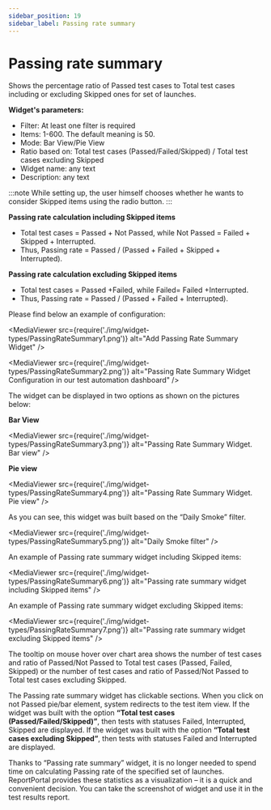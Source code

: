 ```yaml
---
sidebar_position: 19
sidebar_label: Passing rate summary
---
```


# Passing rate summary

Shows the percentage ratio of Passed test cases to Total test cases including or excluding Skipped ones for set of launches.

**Widget's parameters:**

* Filter: At least one filter is required
* Items: 1-600. The default meaning is 50.
* Mode: Bar View/Pie View
* Ratio based on: Total test cases (Passed/Failed/Skipped) / Total test cases excluding Skipped
* Widget name: any text
* Description: any text

:::note
While setting up, the user himself chooses whether he wants to consider Skipped items using the radio button.
:::

**Passing rate calculation including Skipped items**

* Total test cases = Passed + Not Passed, while Not Passed = Failed + Skipped + Interrupted.
* Thus, Passing rate = Passed / (Passed + Failed + Skipped + Interrupted).

**Passing rate calculation excluding Skipped items**

* Total test cases = Passed +Failed, while Failed= Failed +Interrupted.
* Thus, Passing rate = Passed / (Passed + Failed + Interrupted).

Please find below an example of configuration:

<MediaViewer src={require('./img/widget-types/PassingRateSummary1.png')} alt="Add Passing Rate Summary Widget" />

<MediaViewer src={require('./img/widget-types/PassingRateSummary2.png')} alt="Passing Rate Summary Widget Configuration in our test automation dashboard" />

The widget can be displayed in two options as shown on the pictures below:

**Bar View**

<MediaViewer src={require('./img/widget-types/PassingRateSummary3.png')} alt="Passing Rate Summary Widget. Bar view" />

**Pie view**

<MediaViewer src={require('./img/widget-types/PassingRateSummary4.png')} alt="Passing Rate Summary Widget. Pie view" />

As you can see, this widget was built based on the “Daily Smoke” filter.

<MediaViewer src={require('./img/widget-types/PassingRateSummary5.png')} alt="Daily Smoke filter" />

An example of Passing rate summary widget including Skipped items:

<MediaViewer src={require('./img/widget-types/PassingRateSummary6.png')} alt="Passing rate summary widget including Skipped items" />

An example of Passing rate summary widget excluding Skipped items:

<MediaViewer src={require('./img/widget-types/PassingRateSummary7.png')} alt="Passing rate summary widget excluding Skipped items" />

The tooltip on mouse hover over chart area shows the number of test cases and ratio of Passed/Not Passed to Total test cases (Passed, Failed, Skipped) or the number of test cases and ratio of Passed/Not Passed to Total test cases excluding Skipped.

The Passing rate summary widget has clickable sections. When you click on not Passed pie/bar element, system redirects to the test item view. If the widget was built with the option **“Total test cases (Passed/Failed/Skipped)”**, then tests with statuses Failed, Interrupted, Skipped are displayed. If the widget was built with the option **“Total test cases excluding Skipped”**, then tests with statuses Failed and Interrupted are displayed.

Thanks to “Passing rate summary” widget, it is no longer needed to spend time on calculating Passing rate of the specified set of launches. ReportPortal provides these statistics as a visualization – it is a quick and convenient decision. You can take the screenshot of widget and use it in the test results report.
